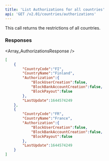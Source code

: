 ```yaml
---
title: 'List Authorizations for all countries'  
api: 'GET /v2.01/countries/authorizations'  
---
```




This call returns the restrictions of all countries.  

### Responses  

<AccordionGroup><Accordion title="200">  

<Array_AuthorizationsResponse /></Accordion></AccordionGroup>  

<ResponseExample>  

```json 200
[
    {
        "CountryCode":"FI",
        "CountryName":"Finland",
        "Authorization":{
            "BlockUserCreation":false,
            "BlockBankAccountCreation":false,
            "BlockPayout":false
        },
        "LastUpdate":1644574249
    },
    {
        "CountryCode":"FR",
        "CountryName":"France",
        "Authorization":{
            "BlockUserCreation":false,
            "BlockBankAccountCreation":false,
            "BlockPayout":false
        },
        "LastUpdate":1644574249
    }
]  

 ```  

</ResponseExample>  

<RequestExample>  
    <NodeListCountryAuthorizations />
    <RubyListCountryAuthorizations />
    <JavaListCountryAuthorizations />
    <ListCountryAuthorizationsPython />
    <NetListCountryAuthorizations />
</RequestExample>